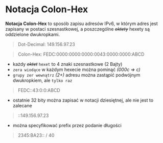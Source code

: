 # Notacja Colon-Hex

**Notacja Colon-Hex** to sposób zapisu adresów IPv6, w którym adres jest zapisany w postaci szesnastkowej, a poszczególne _~~oktety~~_ hexety są oddzielone dwukropkami.

> Dot-Decimal: 149.156.97.23

> Colon-Hex: FEDC:0000:0000:0000:0043:0000:0000:ABCD

- każdy _~~oktet~~_ `hexet` to 4 znaki szesnastkowe (2 Bajty)
- `zera wiodące` w każdym hexecie można pominąć _(000c => c)_
- `grupy zer wewnątrz` _(2+)_ adresu można zastąpić podwójnym dwukropkiem, ale `tylko raz`

> FEDC::43:0:0:ABCD

- ostatnie 32 bity można zapisać w notacji dziesiętnej, ale nie jest to zalecane

> ::149.156.97.23

- można specyfikować prefix przez podanie długości

> 2345:BA23:: / 40
